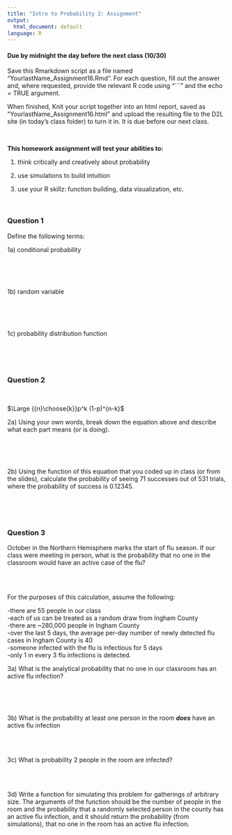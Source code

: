 ```yaml
---
title: "Intro to Probability 2: Assignment"
output:
  html_document: default
language: R
---
```


<!-- To render the assignment in Rmarkdown, enter the command below in the R console -->
<!-- rmarkdown::render("Class_16_Assignment.Rmd") -->

#### Due by midnight the day before the next class (10/30)

Save this Rmarkdown script as a file named “YourlastName_Assignment16.Rmd”. 
For each question, fill out the answer and, where requested, 
provide the relevant R code using "```" and the echo = TRUE argument.

When finished, Knit your script together into an html report, 
saved as “YourlastName_Assignment16.html” and upload the 
resulting file to the D2L site (in today’s class folder) to turn it in. 
It is due before our next class.

\

**This homework assignment will test your abilities to:**

1. think critically and creatively about probability

2. use simulations to build intuition

3. use your R skillz: function building, data visualization, etc.

\

### Question 1

Define the following terms: 

1a) conditional probability

\
\
\

1b) random variable
 
 \
 \
 \
 
1c) probability distribution function
 
 \
 \
 \


### Question 2
\
<div class="centered">
$\Large {{n}\choose{k}}p^k (1-p)^{n-k}$
</div>

2a) Using your own words, break down the equation above and 
describe what each part means (or is doing).

\
\
\

2b) Using the function of this equation that you coded up in class (or from the slides), calculate the probability of 
seeing 71 successes out of 531 trials, where the probability of success is 0.12345.

\
\
\


### Question 3

October in the Northern Hemisphere marks the start of flu season.
If our class were meeting in person, what is the probability 
that no one in the classroom would have an active case of the flu?

\
\

For the purposes of this calculation, assume the following:

-there are 55 people in our class\
-each of us can be treated as a random draw from Ingham County\
-there are ~280,000 people in Ingham County\
-over the last 5 days, the average per-day number of newly detected flu cases in Ingham County is 40\
-someone infected with the flu is infectious for 5 days\
-only 1 in every 3 flu infections is detected.\

3a) What is the analytical probability that no one in our classroom 
has an active flu infection?

\
\
\

3b) What is the probability at least one person in the room **_does_** have an active 
flu infection

\
\

3c) What is probability 2 people in the room are infected?

\
\

3d) Write a function for simulating this problem for gatherings of arbitrary size.
The arguments of the function should be the number of people in the room 
and the probability that a randomly selected person in the county has an active flu infection,
and it should return the probability (from simulations), 
that no one in the room has an active flu infection.

\
\
\
\
